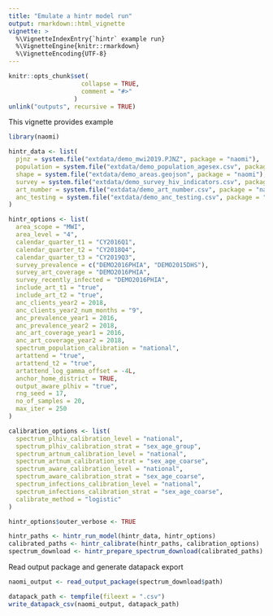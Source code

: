 ```yaml
---
title: "Emulate a hintr model run"
output: rmarkdown::html_vignette
vignette: >
  %\VignetteIndexEntry{`hintr` example run}
  %\VignetteEngine{knitr::rmarkdown}
  %\VignetteEncoding{UTF-8}
---
```


```r
knitr::opts_chunk$set(
                    collapse = TRUE,
                    comment = "#>"
                  )
unlink("outputs", recursive = TRUE)
```



This vignette provides example

```r

library(naomi)

```
```r
hintr_data <- list(
  pjnz = system.file("extdata/demo_mwi2019.PJNZ", package = "naomi"),
  population = system.file("extdata/demo_population_agesex.csv", package = "naomi"),
  shape = system.file("extdata/demo_areas.geojson", package = "naomi"),
  survey = system.file("extdata/demo_survey_hiv_indicators.csv", package = "naomi"),
  art_number = system.file("extdata/demo_art_number.csv", package = "naomi"),
  anc_testing = system.file("extdata/demo_anc_testing.csv", package = "naomi")
)

hintr_options <- list(
  area_scope = "MWI",
  area_level = "4",
  calendar_quarter_t1 = "CY2016Q1",
  calendar_quarter_t2 = "CY2018Q4",
  calendar_quarter_t3 = "CY2019Q3",
  survey_prevalence = c("DEMO2016PHIA", "DEMO2015DHS"),
  survey_art_coverage = "DEMO2016PHIA",
  survey_recently_infected = "DEMO2016PHIA",
  include_art_t1 = "true",
  include_art_t2 = "true",
  anc_clients_year2 = 2018,
  anc_clients_year2_num_months = "9",
  anc_prevalence_year1 = 2016,
  anc_prevalence_year2 = 2018,
  anc_art_coverage_year1 = 2016,
  anc_art_coverage_year2 = 2018,
  spectrum_population_calibration = "national",
  artattend = "true",
  artattend_t2 = "true",
  artattend_log_gamma_offset = -4L,
  anchor_home_district = TRUE,
  output_aware_plhiv = "true",
  rng_seed = 17,
  no_of_samples = 20,
  max_iter = 250
)

calibration_options <- list(
  spectrum_plhiv_calibration_level = "national",
  spectrum_plhiv_calibration_strat = "sex_age_group",
  spectrum_artnum_calibration_level = "national",
  spectrum_artnum_calibration_strat = "sex_age_coarse",
  spectrum_aware_calibration_level = "national",
  spectrum_aware_calibration_strat = "sex_age_coarse",
  spectrum_infections_calibration_level = "national",
  spectrum_infections_calibration_strat = "sex_age_coarse",
  calibrate_method = "logistic"
)

hintr_options$outer_verbose <- TRUE

hintr_paths <- hintr_run_model(hintr_data, hintr_options)
calibrated_paths <- hintr_calibrate(hintr_paths, calibration_options)
spectrum_download <- hintr_prepare_spectrum_download(calibrated_paths)
```

Read output package and generate datapack export

```r
naomi_output <- read_output_package(spectrum_download$path)

datapack_path <- tempfile(fileext = ".csv")
write_datapack_csv(naomi_output, datapack_path)
```

